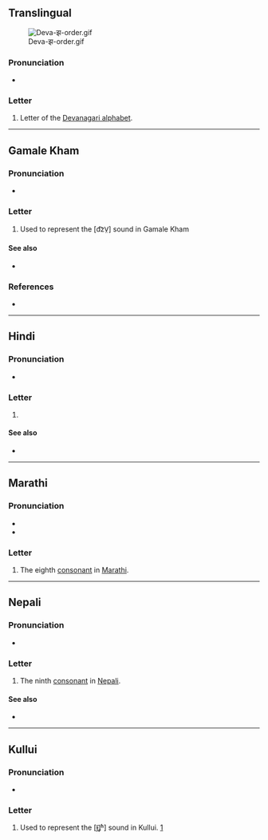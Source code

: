 {{character info}}
==Translingual==
[[File:Deva-झ-order.gif|thumb]]

===Pronunciation===
* {{IPA|mul|/dʑʱə/|/dʒʱə/|/dzʱə/}}

===Letter===
{{mul-Deva|jha}}

# Letter of the [[Devanagari alphabet]].

----

==Gamale Kham==

===Pronunciation===
* {{IPA|kgj|/d͡zə̤/}}

===Letter===
{{head|kgj|letter|tr=jha}}

# Used to represent the [d͡zV̤] sound in Gamale Kham

====See also====
* {{list:Devanagari script letters/kgj}}

===References===
* {{R:kgj:Wilde:2016}}

----

==Hindi==

===Pronunciation===
* {{hi-IPA|झ.}}

===Letter===
{{head|hi|letter}}

# {{n-g|the ninth [[consonant]] in [[Hindi]]}}

====See also====
* {{list:Devanagari script letters/hi}}

----

==Marathi==

===Pronunciation===
* {{IPA|mr|/dʑʱə/}}
* {{IPA|mr|/dzʱə/}}

===Letter===
{{head|mr|letter}}

# The eighth [[consonant]] in [[Marathi]].

----

==Nepali==

===Pronunciation===
* {{ne-IPA}}

===Letter===
{{head|ne|letter}}

# The ninth [[consonant]] in [[Nepali]].

====See also====
* {{list:Devanagari script letters/ne}}

-----

==Kullui==

===Pronunciation===
* {{IPA|kfx|[ɟ͡ʝʱ]}}

===Letter===
{{head|kfx|letter|tr=jh}}

# Used to represent the [ɟ͡ʝʱ] sound in Kullui. [https://omniglot.com/writing/kullui.htm]